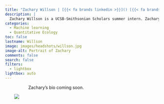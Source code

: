 ```yaml
---
title: "Zachary Willson | [{{< fa brands linkedin >}}]() [{{< fa brands github >}}](https://github.com/) [{{< fa envelope >}}](mailto:)"
description: |
  Zachary Willson is a UCSB-Smithsonian Scholars summer intern. Zachary is an undergraduate Computer Science major at UC Davis.
categories:
  - Machine learning
  - Quantitative Ecology
toc: false
lastname: Willson
image: images/headshots/willson.jpg
image-alt: Portrait of Zachary
comments: false
search: false
filters:
  - lightbox
lightbox: auto
---
```

::: {.content-container}
::: {.header-block}

<div>
  <div style="float: left; position: relative; top: 0px; padding: 30px;">
  ![](images/headshots/willson.jpg)
  </div>

Zachary's bio coming soon.
</div>
:::
:::

